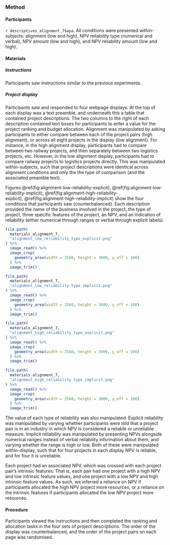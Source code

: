 ### Method

#### Participants

`r descriptives_alignment_7$apa`. All conditions were presented within-subjects:
alignment (low and high), NPV reliability type (numerical and verbal), NPV
amount (low and high), and NPV reliability amount (low and high).

#### Materials

##### Instructions

Participants saw instructions similar to the previous experiments.

##### Project display

Participants saw and responded to four webpage displays. At the top of each
display was a text preamble, and underneath this a table that contained project
descriptions. The two columns to the right of each description contained text
boxes for participants to enter a value for the project ranking and budget
allocation. Alignment was manipulated by asking participants to either compare
between each of the project pairs (high alignment), or across all eight projects
in the display (low alignment). For instance, in the high alignment display,
participants had to compare between two railway projects, and then separately
between two logistics projects, etc. However, in the low alignment display,
participants had to compare railway projects to logistics projects directly.
This was manipulated within-subjects, such that project descriptions were
identical across alignment conditions and only the the type of comparison (and
the associated preamble text).

Figures \@ref(fig:alignment-low-reliability-explicit), \@ref(fig:alignment-low-reliability-implicit), \@ref(fig:alignment-high-reliability-explicit), \@ref(fig:alignment-high-reliability-implicit)
show the four conditions that participants saw (counterbalanced). Each
description provided the name of the business involved in the project, the type
of project, three specific features of the project, an NPV, and an indication of
reliability (either numerical through ranges or verbal through explicit labels).


```r
file.path(
  materials_alignment_7,
  "alignment_low_reliability_type_explicit.png"
) %>%
  image_read() %>%
  image_crop(
    geometry_area(width = 2560, height = 3000, y_off = 100)
  ) %>%
  image_trim()
```

```r
file.path(
  materials_alignment_7,
  "alignment_low_reliability_type_implicit.png"
) %>%
  image_read() %>%
  image_crop(
    geometry_area(width = 2560, height = 3000, y_off = 100)
  ) %>%
  image_trim()
```

```r
file.path(
  materials_alignment_7,
  "alignment_high_reliability_type_explicit.png"
) %>%
  image_read() %>%
  image_crop(
    geometry_area(width = 2560, height = 3000, y_off = 100)
  ) %>%
  image_trim()
```

```r
file.path(
  materials_alignment_7,
  "alignment_high_reliability_type_implicit.png"
) %>%
  image_read() %>%
  image_crop(
    geometry_area(width = 2560, height = 3000, y_off = 100)
  ) %>%
  image_trim()
```

The value of each type of reliability was also manipulated. Explicit reliability
was manipulated by varying whether participants were told that a project pair is
in an industry in which NPV is considered a reliable or unreliable measure.
Implicit reliability was manipulated by presenting NPVs alongside numerical
ranges instead of verbal reliability information about them, and varying
whether the range is high or low. Both of these were manipulated within-display,
such that for four projects in each display NPV is reliable, and for four it is
unreliable.

Each project had an associated NPV, which was crossed with each project pair's
intrinsic features. That is, each pair had one project with a high NPV and low
intrinsic feature values, and one project with a low NPV and high intrinsic
feature values. As such, we inferred a reliance on NPV if participants allocated
the high NPV project more resources, or a reliance on the intrinsic features if
participants allocated the low NPV project more resources.

#### Procedure

Participants viewed the instructions and then completed the ranking and
allocation tasks in the four sets of project descriptions. The order of the
display was counterbalanced, and the order of the project pairs on each page was
randomised.
